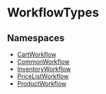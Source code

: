 
# WorkflowTypes

## Namespaces

- [CartWorkflow](../../WorkflowTypes/modules/js_client.internal.internal-1.WorkflowTypes.CartWorkflow.mdx)
- [CommonWorkflow](../../WorkflowTypes/modules/js_client.internal.internal-1.WorkflowTypes.CommonWorkflow.mdx)
- [InventoryWorkflow](../../WorkflowTypes/modules/js_client.internal.internal-1.WorkflowTypes.InventoryWorkflow.mdx)
- [PriceListWorkflow](../../WorkflowTypes/modules/js_client.internal.internal-1.WorkflowTypes.PriceListWorkflow.mdx)
- [ProductWorkflow](../../WorkflowTypes/modules/js_client.internal.internal-1.WorkflowTypes.ProductWorkflow.mdx)
